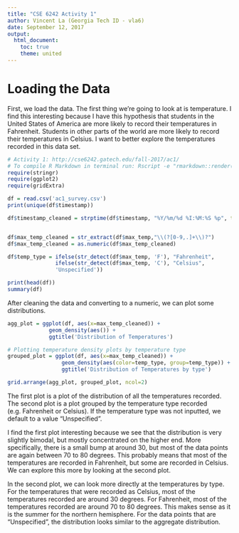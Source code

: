 ```yaml
---
title: "CSE 6242 Activity 1"
author: Vincent La (Georgia Tech ID - vla6)
date: September 12, 2017
output:
  html_document:
    toc: true
    theme: united
---
```


# Loading the Data

First, we load the data. The first thing we're going to look at is temperature. I find this interesting because I have this hypothesis that students in the United States of America are more likely to record their temperatures in Fahrenheit. Students in other parts of the world are more likely to record their temperatures in Celsius. I want to better explore the temperatures recorded in this data set.

```r
# Activity 1: http://cse6242.gatech.edu/fall-2017/ac1/
# To compile R Markdown in terminal run: Rscript -e "rmarkdown::render('ac1.Rmd', clean=TRUE)"
require(stringr)
require(ggplot2)
require(gridExtra)

df = read.csv('ac1_survey.csv')
print(unique(df$timestamp))

df$timestamp_cleaned = strptime(df$timestamp, "%Y/%m/%d %I:%M:%S %p", tz = "US/Mountain")


df$max_temp_cleaned = str_extract(df$max_temp,"\\(?[0-9,.]+\\)?")
df$max_temp_cleaned = as.numeric(df$max_temp_cleaned)

df$temp_type = ifelse(str_detect(df$max_temp, 'F'), "Fahrenheit",
               ifelse(str_detect(df$max_temp, 'C'), "Celsius",
               'Unspecified'))

print(head(df))
summary(df)
```

After cleaning the data and converting to a numeric, we can plot some distributions.

```r
agg_plot = ggplot(df, aes(x=max_temp_cleaned)) +
             geom_density(aes()) +
             ggtitle('Distribution of Temperatures')

# Plotting temperature density plots by temperature type
grouped_plot = ggplot(df, aes(x=max_temp_cleaned)) +
                 geom_density(aes(color=temp_type, group=temp_type)) +
                 ggtitle('Distribution of Temperatures by type')

grid.arrange(agg_plot, grouped_plot, ncol=2)
```

The first plot is a plot of the distribution of all the temperatures recorded. The second plot is a plot grouped by the temperature type recorded (e.g. Fahrenheit or Celsius). If the temperature type was not inputted, we default to a value "Unspecified".

I find the first plot interesting because we see that the distribution is very slightly bimodal, but mostly concentrated on the higher end. More specifically, there is a small bump at around 30, but most of the data points are again between 70 to 80 degrees. This probably means that most of the temperatures are recorded in Fahrenheit, but some are recorded in Celsius. We can explore this more by looking at the second plot.

In the second plot, we can look more directly at the temperatures by type. For the temperatures that were recorded as Celsius, most of the temperatures recorded are around 30 degrees. For Fahrenheit, most of the temperatures recorded are around 70 to 80 degrees. This makes sense as it is the summer for the northern hemisphere. For the data points that are "Unspecified", the distribution looks similar to the aggregate distribution.
